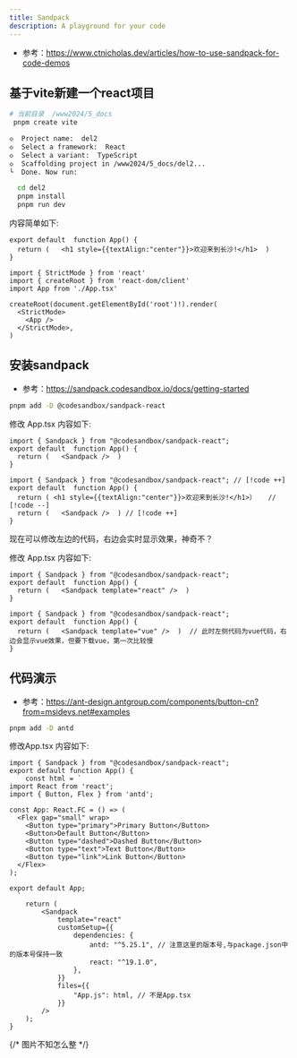 ```yaml
---
title: Sandpack
description: A playground for your code
---
```

- 参考：https://www.ctnicholas.dev/articles/how-to-use-sandpack-for-code-demos

## 基于vite新建一个react项目
```bash
# 当前目录  /www2024/5_docs
 pnpm create vite

◇  Project name:  del2
◇  Select a framework:  React
◇  Select a variant:  TypeScript
◇  Scaffolding project in /www2024/5_docs/del2...
└  Done. Now run:

  cd del2
  pnpm install
  pnpm run dev
```
内容简单如下:
```tsx filename="src/App.tsx" switcher
export default  function App() {
  return (   <h1 style={{textAlign:"center"}}>欢迎来到长沙!</h1>  )
}
```
```tsx filename="src/main.tsx" switcher
import { StrictMode } from 'react'
import { createRoot } from 'react-dom/client'
import App from './App.tsx'

createRoot(document.getElementById('root')!).render(
  <StrictMode>
    <App />
  </StrictMode>,
)
```

## 安装sandpack
- 参考：https://sandpack.codesandbox.io/docs/getting-started
```bash
pnpm add -D @codesandbox/sandpack-react
```
修改 App.tsx 内容如下:
```tsx filename="src/App.tsx" switcher
import { Sandpack } from "@codesandbox/sandpack-react"; 
export default  function App() {
  return (   <Sandpack />  ) 
}
```
```tsx filename="src/App.tsx 修改记录"  switcher
import { Sandpack } from "@codesandbox/sandpack-react"; // [!code ++]
export default  function App() {
  return ( <h1 style={{textAlign:"center"}}>欢迎来到长沙!</h1>）   // [!code --]
  return (   <Sandpack />  ) // [!code ++]
}
```
现在可以修改左边的代码，右边会实时显示效果，神奇不？

修改 App.tsx 内容如下:
```tsx filename="src/App.tsx 模板为react" switcher
import { Sandpack } from "@codesandbox/sandpack-react"; 
export default  function App() {
  return (   <Sandpack template="react" />  ) 
}
```
```tsx filename="src/App.tsx 模板为vue" switcher
import { Sandpack } from "@codesandbox/sandpack-react"; 
export default  function App() {
  return (   <Sandpack template="vue" />  )  // 此时左侧代码为vue代码，右边会显示vue效果，但要下载vue，第一次比较慢
}
```

## 代码演示
- 参考：https://ant-design.antgroup.com/components/button-cn?from=msidevs.net#examples
```bash
pnpm add -D antd
```
修改App.tsx 内容如下:
```tsx filename="src/App.tsx" switcher
import { Sandpack } from "@codesandbox/sandpack-react";
export default function App() {
    const html = `
import React from 'react';
import { Button, Flex } from 'antd';

const App: React.FC = () => (
  <Flex gap="small" wrap>
    <Button type="primary">Primary Button</Button>
    <Button>Default Button</Button>
    <Button type="dashed">Dashed Button</Button>
    <Button type="text">Text Button</Button>
    <Button type="link">Link Button</Button>
  </Flex>
);

export default App;
  `
    return (
        <Sandpack
            template="react"
            customSetup={{
                dependencies: {
                    antd: "^5.25.1", // 注意这里的版本号,与package.json中的版本号保持一致
                    react: "^19.1.0",
                },
            }}
            files={{
                "App.js": html, // 不是App.tsx
            }}
        />
    );
}
```
{/* 图片不知怎么整 */}

<MyImage src="/1.png" width="500" height="500" alt="Description" />